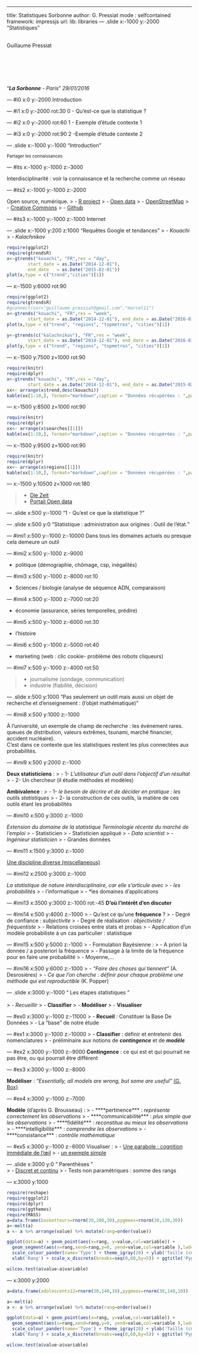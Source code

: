 ---
title: Statistiques Sorbonne
author: G. Pressiat
mode  : selfcontained
framework: impressjs
url:
  lib: libraries
--- .slide x:-1000 y:-2000
<q>Statistiques</q>

<br>Guillaume Pressiat

<br><br><br><br><br>
<q>***La Sorbonne*** - *Paris*</q>
*29/01/2016*



--- #i0 x:0 y:-2000
<span class="try">Introduction</span>

--- #i1 x:0 y:-2000 rot:30
<span class="try">0 - Qu'est-ce que la statistique ?</span>

--- #i2 x:0 y:-2000 rot:60
<span class="try">1 - Exemple d'étude contexte 1</span>

--- #i3 x:0 y:-2000 rot:90
<span class="try">2 -Exemple d'étude contexte 2</span>


--- .slide x:-1000 y:-1000
<q>Introduction</q>

<sup>Partager les connaissances</sup>

--- #its x:-1000 y:-1000 z:-3000

<span class="try">Interdisciplinarité : voir la connaissance et la recherche comme un réseau</span>

--- #its2 x:-1000 y:-1000 z:-2000

<span class="try">Open source, numérique.
> - [R project](https://cran.r-project.org)
> - [Open data](http://www.data.gouv.fr/)
> - [OpenStreetMap](http://openstreetmap.fr/)
> - [Creative Commons](http://creativecommons.fr/)
> - [Github](https://github.com)</span>


--- #its3 x:-1000 y:-1000 z:-1000
Internet

--- .slide x:-1000 y:200 z:1000
<q>Requêtes Google et tendances</q>
> - *Kouachi*
> - *Kalachnikov*

```r
require(ggplot2)
require(gtrendsR)
x<-gtrends("kouachi", "FR",res = "day",
        start_date = as.Date("2014-12-01"), 
        end_date   = as.Date("2015-02-01"))
plot(x,type = c("trend","cities")[1])
```

--- x:-1500 y:6000 rot:90
```r
require(ggplot2)
require(gtrendsR)
#gconnect(usr="guillaume.pressiat@gmail.com","marcel11")
x<-gtrends("kouachi", "FR",res = "week",
        start_date = as.Date("2014-12-01"), end_date = as.Date("2016-01-16"))
plot(x,type = c("trend", "regions", "topmetros", "cities")[1])
```

```r
y<-gtrends(c("kalachnikov"), "FR",res = "week",
        start_date = as.Date("2014-12-01"), end_date = as.Date("2016-01-16"))
plot(y,type = c("trend", "regions", "topmetros", "cities")[1])
```

--- x:-1500 y:7500 z=1000 rot:90
```r
require(knitr)
require(dplyr)
x<-gtrends("kouachi", "FR",res = "day",
        start_date = as.Date("2014-12-01"), end_date = as.Date("2015-02-01"))
xx<- arrange(x$trend,desc(kouachi))
kable(xx[1:10,], format="markdown",caption = "Données récupérées : ",padding = 20, col.names =c('Jour','Search hits : kouachi'))
```

--- x:-1500 y:8500 z=1000 rot:90
```r
require(knitr)
require(dplyr)
xx<- arrange(x$searches[[1]])
kable(xx[1:10,], format="markdown",caption = "Données récupérées : ",padding = 2, col.names =c('Recherches fréquentes','  hits : kouachi'))
```

--- x:-1500 y:9500 z=1000 rot:90
```r
require(knitr)
require(dplyr)
xx<- arrange(x$regions[[1]])
kable(xx[1:10,], format="markdown",caption = "Données récupérées : ",padding = 2, col.names =c('Régions','  hits : kouachi'))
```

--- x:-1500 y:10500 z=1000 rot:180

> - [Die Zeit](https://mran.revolutionanalytics.com/package/diezeit/)
> - [Portail Open data](http://www.data.gouv.fr)


--- .slide x:500 y:-1000
<q>1 - Qu'est ce que la statistique ?</q>

--- .slide x:500 y:0
<q>Statistique : administration aux origines : Outil de l'état.</q>



--- #imi1 x:500 y:-1000 z:-10000
Dans tous les domaines actuels ou presque cela demeure un outil

--- #imi2 x:500 y:-1000 z:-9000

- politique (démographie, chômage, csp, inégalités)<br>

--- #imi3 x:500 y:-1000 z:-8000 rot:10

- Sciences / biologie (analyse de séquence ADN, comparaison)<br>

--- #imi4 x:500 y:-1000 z:-7000 rot:20

- économie (assurance, séries temporelles, prédire)<br>

--- #imi5 x:500 y:-1000 z:-6000 rot:30

- l'histoire<br>

--- #imi6 x:500 y:-1000 z:-5000 rot:40

- marketing (web : clic cookie- problème des robots cliqueurs)<br>

--- #imi7 x:500 y:-1000 z:-4000 rot:50

> - journalisme (sondage, communication)<br>
> - industrie (fiabilité, décision)


--- .slide x:500 y:1000
<q>Pas seulement un outil mais aussi un objet de recherche et d'enseignement : (l'objet mathématique)</q>

--- #imi8 x:500 y:1000 z:-1000

À l'université, un exemple de champ de recherche : les événement rares.<BR>queues de distribution, valeurs extrêmes, tsunami, marché financier, accident nucléaire).<br>C'est dans ce contexte que les statistiques restent les plus connectées aux probabilités. 

--- #imi9 x:500 y:2000 z:-1000

**Deux statisticiens** : 
> - 1- *L'utilisateur d'un outil dans l'objectif d'un résultat*
> - 2- Un chercheur (il étudie méthodes et modèles)

**Ambivalence** :
> - 1- *le besoin de décrire et de décider en pratique : les outils statistiques*
> - 2- la construction de ces outils, la matière de ces outils étant les probabilités

--- #imi10 x:500 y:3000 z:-1000

*Extension du domaine de la statistique*
*Terminologie récente du marché de l'emploi*
> - Statisticien
> - Statisticien appliqué 
> - *Data scientist*
> - *Ingénieur statisticien*
> - Grandes données

--- #imi11 x:1500 y:3000 z:-1000

[Une discipline diverse (miscellaneous)](http://robjhyndman.com/hyndsight/files/2014/12/Venn-Diagram-of-Data-Scientist-Skills-.png)

--- #imi12 x:2500 y:3000 z:-1000

*La statistique de nature interdisciplinaire, car elle s'articule avec*
> - *les probabilités
> - *l'informatique
> - *les domaines d'applications

--- #imi13 x:3500 y:3000 z:-1000 rot:-45
**D'où l'intérêt d'en discuter**

--- #imi14 x:500 y:4000 z:-1000
> - Qu'est ce qu'une **fréquence** ?
> - Degré de confiance : *subjectivite*
> - Degré de réalisation : *objectiviste / fréquentiste*
> - Relations croisées entre stats et probas
> - Application d'un modèle probabiliste à un cas particulier : statistique

--- #imi15 x:500 y:5000 z:-1000
> - Formulation Bayésienne : 
> - A priori la donnée / a posteriori la fréquence
> - Passage à la limite de la fréquence pour en faire une probabilité 
> - Moyenne,...

--- #imi16 x:500 y:6000 z:-1000
> - *“Faire des choses qui tiennent”* (A. Desrosières)
> - *Ce que l’on cherche : définir pour chaque problème une méthode qui est reproductible* (K. Popper)

--- .slide x:3000 y:-1000
<q> Les étapes statistiques </q>
<br><br>
> - *Recueillir*
> - **Classifier**
> - **Modéliser**
> - **Visualiser**

--- #ex0 x:3000 y:-1000 z:-11000
> - **Recueil** : Constituer la Base De Données
> - La “base” de notre étude

--- #ex1 x:3000 y:-1000 z:-10000
> - **Classifier** : définir et entretenir des nomenclatures
> - préliminaire aux notions de ***contingence*** et de ***modèle***

--- #ex2 x:3000 y:-1000 z:-9000
**Contingence** : ce qui est et qui pourrait ne pas être, ou qui
pourrait être différent


--- #ex3 x:3000 y:-1000 z:-8000

**Modéliser** : *“Essentially, all models are wrong, but some are useful”* [(G. Box)](https://fr.wikipedia.org/wiki/George_Box)

--- #ex4 x:3000 y:-1000 z:-7000

**Modèle** (d'après G. Brousseau) :
> - ****pertinence*** : *représente correctement les observations*
> - ****communicabilité*** : *plus simple que les observations*
> - ****fidélité*** : *reconstitue au mieux les observations*
> - ****intelligibilité*** : *comprendre les observations*
> - ****consistance*** : *contrôle mathématique*


--- #ex5 x:3000 y:-1000 z:-6000
Visualiser : 
> - [Une parabole : cognition immédiate de l'œil](assets/Byrne_intro.pdf)
> - [un exemple simple](assets/Byrne.pdf)

--- .slide x:3000 y:0
<q> Parenthèses </q>
<br>
> - [Discret et continu](Continuité/)
> - Tests non paramétriques : somme des rangs

--- x:3000 y:1000 
```r
require(reshape)
require(ggplot2)
require(dplyr)
require(ggthemes)
require(MASS)
a=data.frame(basketteurs=rnorm(30,200,30),pygmees=rnorm(30,130,30))
a<-melt(a)
a <- a %>% arrange(value) %>% mutate(rang=order(value))

ggplot(data=a) + geom_point(aes(x=rang, y=value,col=variable)) + 
  geom_segment(aes(x=rang,xend=rang,y=0, yend=value,col=variable ),lwd=2) + 
  scale_colour_pander(name='Type') + theme_igray(20) + ylab('Taille (cm)') +
  xlab('Rang') + scale_x_discrete(breaks=seq(0,60,by=5)) + ggtitle('Pygmées / Basketteurs')

wilcox.test(a$value~a$variable)
```

--- x:3000 y:2000 
```r
a=data.frame(adolescents12=rnorm(30,140,10),pygmees=rnorm(30,140,10))

a<-melt(a)
a <- a %>% arrange(value) %>% mutate(rang=order(value))

ggplot(data=a) + geom_point(aes(x=rang, y=value,col=variable)) + 
  geom_segment(aes(x=rang,xend=rang,y=0, yend=value,col=variable ),lwd=2) + 
  scale_colour_pander(name='Type') + theme_igray(20) + ylab('Taille (cm)') +
  xlab('Rang') + scale_x_discrete(breaks=seq(0,60,by=5)) + ggtitle('Pygmées / Adolescent 12 ans')

wilcox.test(a$value~a$variable)
```

